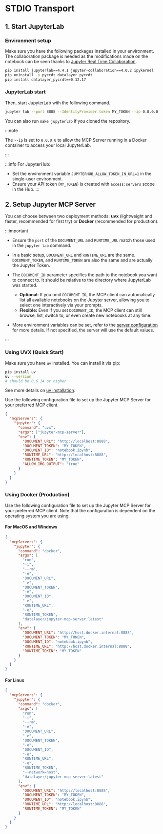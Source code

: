 # STDIO Transport

## 1. Start JupyterLab

### Environment setup

Make sure you have the following packages installed in your environment. The collaboration package is needed as the modifications made on the notebook can be seen thanks to [Jupyter Real Time Collaboration](https://jupyterlab.readthedocs.io/en/stable/user/rtc.html).

```bash
pip install jupyterlab==4.4.1 jupyter-collaboration==4.0.2 ipykernel
pip uninstall -y pycrdt datalayer_pycrdt
pip install datalayer_pycrdt==0.12.17
```

### JupyterLab start

Then, start JupyterLab with the following command.

```bash
jupyter lab --port 8888 --IdentityProvider.token MY_TOKEN --ip 0.0.0.0
```

You can also run `make jupyterlab` if you cloned the repository.

:::note

The `--ip` is set to `0.0.0.0` to allow the MCP Server running in a Docker container to access your local JupyterLab.

:::

:::info
For JupyterHub:
- Set the environment variable `JUPYTERHUB_ALLOW_TOKEN_IN_URL=1` in the single-user environment.
- Ensure your API token (`MY_TOKEN`) is created with `access:servers` scope in the Hub.
:::

## 2. Setup Jupyter MCP Server

You can choose between two deployment methods: **uvx** (lightweight and faster, recommended for first try) or **Docker** (recommended for production).

:::important

- Ensure the `port` of the `DOCUMENT_URL` and `RUNTIME_URL` match those used in the `jupyter lab` command.

- In a basic setup, `DOCUMENT_URL` and `RUNTIME_URL` are the same. `DOCUMENT_TOKEN`, and `RUNTIME_TOKEN` are also the same and are actually the Jupyter Token.

- The `DOCUMENT_ID` parameter specifies the path to the notebook you want to connect to. It should be relative to the directory where JupyterLab was started.
  - **Optional:** If you omit `DOCUMENT_ID`, the MCP client can automatically list all available notebooks on the Jupyter server, allowing you to select one interactively via your prompts.
  - **Flexible:** Even if you set `DOCUMENT_ID`, the MCP client can still browse, list, switch to, or even create new notebooks at any time.

- More environment variables can be set, refer to the [server configuration](/configure) for more details. If not specified, the server will use the default values.

:::

### Using UVX (Quick Start)

Make sure you have `uv` installed. You can install it via pip:

```bash
pip install uv
uv --version
# should be 0.6.14 or higher
```
See more details on [uv installation](https://docs.astral.sh/uv/getting-started/installation/).

Use the following configuration file to set up the Jupyter MCP Server for your preferred MCP client.

```json
{
  "mcpServers": {
    "jupyter": {
      "command": "uvx",
      "args": ["jupyter-mcp-server"],
      "env": {
        "DOCUMENT_URL": "http://localhost:8888",
        "DOCUMENT_TOKEN": "MY_TOKEN",
        "DOCUMENT_ID": "notebook.ipynb",
        "RUNTIME_URL": "http://localhost:8888",
        "RUNTIME_TOKEN": "MY_TOKEN",
        "ALLOW_IMG_OUTPUT": "true"
      }
    }
  }
}
```

### Using Docker (Production)

Use the following configuration file to set up the Jupyter MCP Server for your preferred MCP client. Note that the configuration is dependent on the operating system you are using.


#### For MacOS and Windows

```json
{
  "mcpServers": {
    "jupyter": {
      "command": "docker",
      "args": [
        "run",
        "-i",
        "--rm",
        "-e",
        "DOCUMENT_URL",
        "-e",
        "DOCUMENT_TOKEN",
        "-e",
        "DOCUMENT_ID",
        "-e",
        "RUNTIME_URL",
        "-e",
        "RUNTIME_TOKEN",
        "datalayer/jupyter-mcp-server:latest"
      ],
      "env": {
        "DOCUMENT_URL": "http://host.docker.internal:8888",
        "DOCUMENT_TOKEN": "MY_TOKEN",
        "DOCUMENT_ID": "notebook.ipynb",
        "RUNTIME_URL": "http://host.docker.internal:8888",
        "RUNTIME_TOKEN": "MY_TOKEN"
      }
    }
  }
}
```

#### For Linux

```json
{
  "mcpServers": {
    "jupyter": {
      "command": "docker",
      "args": [
        "run",
        "-i",
        "--rm",
        "-e",
        "DOCUMENT_URL",
        "-e",
        "DOCUMENT_TOKEN",
        "-e",
        "DOCUMENT_ID",
        "-e",
        "RUNTIME_URL",
        "-e",
        "RUNTIME_TOKEN",
        "--network=host",
        "datalayer/jupyter-mcp-server:latest"
      ],
      "env": {
        "DOCUMENT_URL": "http://localhost:8888",
        "DOCUMENT_TOKEN": "MY_TOKEN",
        "DOCUMENT_ID": "notebook.ipynb",
        "RUNTIME_URL": "http://localhost:8888",
        "RUNTIME_TOKEN": "MY_TOKEN"
      }
    }
  }
}
```
